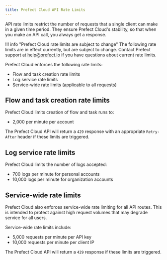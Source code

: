 ```yaml
---
title: Prefect Cloud API Rate Limits
---
```




API rate limits restrict the number of requests that a single client can make in a given time period. They ensure Prefect Cloud's stability, so that when you make an API call, you always get a response.

!!! info "Prefect Cloud rate limits are subject to change"
    The following rate limits are in effect currently, but are subject to change. Contact Prefect support at [help@prefect.io](mailto:help@prefect.io) if you have questions about current rate limits.

Prefect Cloud enforces the following rate limits: 

- Flow and task creation rate limits
- Log service rate limits
- Service-wide rate limits (applicable to all requests)

## Flow and task creation rate limits

Prefect Cloud limits creation of flow and task runs to: 

- 2,000 per minute per account

The Prefect Cloud API will return a `429` response with an appropriate `Retry-After` header if these limits are triggered.

## Log service rate limits

Prefect Cloud limits the number of logs accepted:

- 700 logs per minute for personal accounts
- 10,000 logs per minute for organization accounts

## Service-wide rate limits

Prefect Cloud also enforces service-wide rate limiting for all API routes. This is intended to protect against high request volumes that may degrade service for all users.

Service-wide rate limits include: 

- 5,000 requests per minute per API key 
- 10,000 requests per minute per client IP

The Prefect Cloud API will return a `429` response if these limits are triggered.